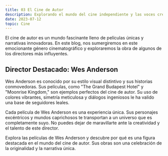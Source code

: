 ```yaml
---
title: 03 El Cine de Autor
description: Explorando el mundo del cine independiente y las voces creativas detrás de él.
date: 2023-07-12
topic: Cine
---
```


El cine de autor es un mundo fascinante lleno de películas únicas y narrativas innovadoras. En este blog, nos sumergiremos en este emocionante género cinematográfico y exploraremos la obra de algunos de los directores más influyentes.

## Director Destacado: Wes Anderson
Wes Anderson es conocido por su estilo visual distintivo y sus historias conmovedoras. Sus películas, como "The Grand Budapest Hotel" y "Moonrise Kingdom," son ejemplos perfectos del cine de autor. Su uso de colores vibrantes, simetría meticulosa y diálogos ingeniosos le ha valido una base de seguidores leales.

Cada película de Wes Anderson es una experiencia única. Sus personajes excéntricos y mundos caprichosos te transportan a un universo que es completamente suyo. No puedes dejar de maravillarte ante la creatividad y el talento de este director.

Explora las películas de Wes Anderson y descubre por qué es una figura destacada en el mundo del cine de autor. Sus obras son una celebración de la originalidad y la narrativa única.
